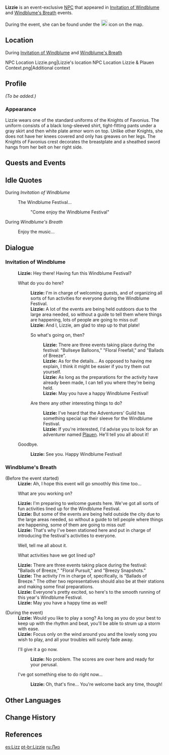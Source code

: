 {{Character Infobox
|image            = NPC Lizzie.png
|voiceEN          = [https://www.sarahblandy.com/ Sarah Blandy]<ref>Twitter: [https://twitter.com/SarahBlandyVO/status/1372212918616395776 EN VA Self Announcement]</ref>
|region           = Mondstadt
|location         = Mondstadt
|affiliation      = Knights of Favonius
|type             = Event NPC
|title            = Knights of Favonius
}}
'''Lizzie''' is an event-exclusive [[NPC]] that appeared in [[Invitation of Windblume]] and [[Windblume's Breath]] events.

During the event, she can be found under the [[File:Icon Invitation of Windblume.svg|20x20px]] icon on the map.

==Location==
;During [[Invitation of Windblume]] and [[Windblume's Breath]]
<gallery>
NPC Location Lizzie.png|Lizzie's location
NPC Location Lizzie & Plauen Context.png|Additional context
</gallery>

==Profile==
''(To be added.)''

===Appearance===
Lizzie wears one of the standard uniforms of the Knights of Favonius. The uniform consists of a black long-sleeved shirt, tight-fitting pants under a gray skirt and then white plate armor worn on top. Unlike other Knights, she does not have her knees covered and only has greaves on her legs. The Knights of Favonius crest decorates the breastplate and a sheathed sword hangs from her belt on her right side.

==Quests and Events==
{{Quests and Events}}

==Idle Quotes==
;During ''Invitation of Windblume''
{{Dialogue Start}}
: {{DIcon|Idle}} The Windblume Festival...
:: {{A|VO Lizzie Invitation of Windblume 01.ogg}} "Come enjoy the Windblume Festival"
{{Dialogue End}}

;During ''Windblume's Breath''
{{Dialogue Start}}
: {{DIcon|Idle}} Enjoy the music...
{{Dialogue End}}

==Dialogue==
===Invitation of Windblume===
{{Dialogue Start}}
:'''Lizzie:''' Hey there! Having fun this Windblume Festival?
:{{DIcon}} What do you do here?
::'''Lizzie:''' I'm in charge of welcoming guests, and of organizing all sorts of fun activities for everyone during the Windblume Festival.
::'''Lizzie:''' A lot of the events are being held outdoors due to the large area needed, so without a guide to tell them where things are happening, lots of people are going to miss out!
::'''Lizzie:''' And I, Lizzie, am glad to step up to that plate!
::{{DIcon}} So what's going on, then?
:::'''Lizzie:''' There are three events taking place during the festival: "Bullseye Balloons," "Floral Freefall," and "Ballads of Breeze".
:::'''Lizzie:''' As for the details... As opposed to having me explain, I think it might be easier if you try them out yourself.
:::'''Lizzie:''' As long as the preparations for the activity have already been made, I can tell you where they're being held.
:::'''Lizzie:''' May you have a happy Windblume Festival!
::{{DIcon}} Are there any other interesting things to do?
:::'''Lizzie:''' I've heard that the Adventurers' Guild has something special up their sleeve for the Windblume Festival.
:::'''Lizzie:''' If you're interested, I'd advise you to look for an adventurer named [[Plauen]]. He'll tell you all about it!
:{{DIcon}} Goodbye.
::'''Lizzie:''' See you. Happy Windblume Festival!
{{Dialogue End}}

===Windblume's Breath===
{{Dialogue Start}}
;(Before the event started)
:'''Lizzie:''' Ah, I hope this event will go smoothly this time too...
:{{DIcon}} What are you working on?
:'''Lizzie:''' I'm preparing to welcome guests here. We've got all sorts of fun activities lined up for the Windblume Festival.
:'''Lizzie:''' But some of the events are being held outside the city due to the large areas needed, so without a guide to tell people where things are happening, some of them are going to miss out!
:'''Lizzie:''' That's why I've been stationed here and put in charge of introducing the festival's activities to everyone.
:{{DIcon}} Well, tell me all about it.
:{{DIcon}} What activities have we got lined up?
:'''Lizzie:''' There are three events taking place during the festival: "Ballads of Breeze," "Floral Pursuit," and "Breezy Snapshots."
:'''Lizzie:''' The activity I'm in charge of, specifically, is "Ballads of Breeze." The other two representatives should also be at their stations and making some final preparations.
:'''Lizzie:''' Everyone's pretty excited, so here's to the smooth running of this year's Windblume Festival.
:'''Lizzie:''' May you have a happy time as well!

;(During the event)
:'''Lizzie:''' Would you like to play a song? As long as you do your best to keep up with the rhythm and beat, you'll be able to strum up a storm with ease.
:'''Lizzie:''' Focus only on the wind around you and the lovely song you wish to play, and all your troubles will surely fade away.
:{{DIcon|Drumalong}} I'll give it a go now.
::'''Lizzie:''' No problem. The scores are over here and ready for your perusal.
:{{DIcon}} I've got something else to do right now...
::'''Lizzie:''' Oh, that's fine... You're welcome back any time, though!
{{Dialogue End}}

==Other Languages==
{{Other Languages
|default_hidden = 1
|en      = Lizzie
|zhs     = 莉兹
|zhs_rm  = Lìzī
|zht     = 莉茲
|zht_rm  = Lìzī
|ja      = リジー
|ja_rm   = Rijii
|ko      = 리지
|es      = Lizz
|fr      = Liz
|ru      = Лиз
|th      = Lizzie
|vi      = Lizz
|de      = Lizz
|id      = Lizz
|pt      = Lizzie
|tr      = Lizzie
|it      = Lizzie
}}

==Change History==
{{Change History|1.4}}

==References==
{{Reflist}}

[[es:Lizz]]
[[pt-br:Lizzie]]
[[ru:Лиз]]